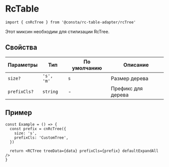 
<Meta title="Utils/RcTree" id="RcTree" />

# RcTable

```tsx
import { cnRcTree } from '@consta/rc-table-adapter/rcTree'
```

Этот миксин необходим для стилизации RcTree.

## Свойства

| Параметры    | Тип        | По умолчанию | Описание           |
| ------------ | ---------- | ------------ | ------------------ |
| `size?`      | `'s', 'm'` | `s`          | Размер дерева      |
| `prefixCls?` | `string`   | -            | Префикс для дерева |

## Пример

```tsx
const Example = () => {
  const prefix = cnRcTree({
    size: 's',
    prefixCls: 'CustomTree',
  })

  return <RCTree treeData={data} prefixCls={prefix} defaultExpandAll />
}
```

<RcTreeExample />
